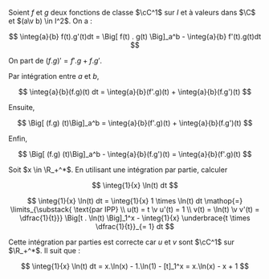 

<Item type='theoreme' titre='intégration par partie'>

Soient $f$ et $g$ deux fonctions de classe $\cC^1$ sur $I$ et à valeurs dans $\C$ et $(a\v b) \in I^2$. On a :

$$
\integ{a}{b} f(t).g'(t)dt = \Big[ f(t) . g(t) \Big]_a^b - \integ{a}{b} f'(t).g(t)dt
$$
</Item>

<Hideable type='démonstration' titre=''>

On part de $(f.g)' = f'.g + f.g'$.

Par intégration entre $a$ et $b$, 

$$
\integ{a}{b}(f.g)(t) dt = \integ{a}{b}(f'.g)(t) + \integ{a}{b}(f.g')(t) 
$$

Ensuite, 

$$
\Big[ (f.g) (t)\Big]_a^b = \integ{a}{b}(f'.g)(t) + \integ{a}{b}(f.g')(t) 
$$

Enfin, 

$$
\Big[ (f.g) (t)\Big]_a^b  - \integ{a}{b}(f.g')(t) = \integ{a}{b}(f'.g)(t)
$$

</Hideable>


<Exercice titre=''>

Soit $x \in \R_+^*$. En utilisant une intégration par partie, calculer 

$$
\integ{1}{x} \ln(t) dt
$$
</Exercice>

<Hideable type='solution' titre=''>

$$
\integ{1}{x} \ln(t) dt = \integ{1}{x} 1 \times \ln(t) dt  \mathop{=} \limits_{\substack{ \text{par IPP} \\ u(t) = t \v u'(t) = 1 \\ v(t) = \ln(t) \v v'(t) = \dfrac{1}{t}}} \Big[t . \ln(t) \Big]_1^x - \integ{1}{x} \underbrace{t \times \dfrac{1}{t}}_{= 1} dt
$$

Cette intégration par parties est correcte car $u$ et $v$ sont $\cC^1$ sur $\R_+^*$. Il suit que :

$$
\integ{1}{x} \ln(t) dt = x.\ln(x) - 1.\ln(1) - [t]_1^x = x.\ln(x) - x + 1
$$
</Hideable>